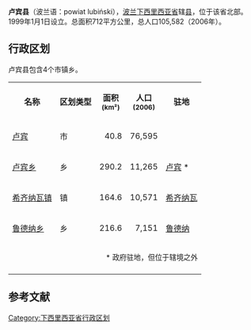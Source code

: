 {{Infobox Settlement
|name = 卢宾县
|native_name=Powiat lubiński 
|settlement_type=县
|image_flag = POL powiat lubiński flag.svg
|image_shield = POL powiat lubiński COA.svg
|image_map = POL powiat lubiński map.svg
|map_caption=所在位置
|subdivision_type=国家
|subdivision_name=波兰
|subdivision_type1=[[波兰行政区划|省]]
|subdivision_name1=[[下西里西亚省|下西里西亚省]]
|seat = [[卢宾|卢宾]]
|area_total_km2 = 711.99
|total_type=Total
|population_total = 105582
|population_as_of = 2006
|population_density_km2 = auto
|population_urban=82529
|population_blank1_title=乡村
|population_blank1=23053
|website=http://www.powiat-lubin.pl
}}
'''卢宾县'''（波兰语：powiat lubiński），[[波兰|波兰]][[下西里西亚省|下西里西亚省]]辖[[县_(波兰)|县]]，位于该省北部。1999年1月1日设立。总面积712平方公里，总人口105,582（2006年）。

== 行政区划 ==
卢宾县包含4个市镇乡。

{| width="60%" border="2" cellpadding="3" cellspacing="0" style="font-size:90%;line-height:120%;"
|-bgcolor="F0F8FF"
| style="text-align:center;"|'''名称'''
| style="text-align:center;"|'''区划类型'''
| style="text-align:center;"|'''面积<br><small>(km²)</small>'''
| style="text-align:center;"|'''人口<br><small>(2006)</small>'''
| style="text-align:center;"|'''驻地'''
|-
|[[卢宾|卢宾]]
|市
| style="text-align:right;"|40.8
| style="text-align:right;"|76,595
| 
|-
|[[卢宾乡|卢宾乡]]
|乡
| style="text-align:right;"|290.2
| style="text-align:right;"|11,265
|[[卢宾|卢宾]] *
|-
|[[希齐纳瓦镇|希齐纳瓦镇]]
|镇
| style="text-align:right;"|164.6
| style="text-align:right;"|10,571
|[[希齐纳瓦|希齐纳瓦]]
|-
|[[鲁德纳乡|鲁德纳乡]]
|乡
| style="text-align:right;"|216.6
| style="text-align:right;"|7,151
|[[鲁德纳|鲁德纳]]
|-
|colspan=5 style="text-align:right;font-size:90%"|* 政府驻地，但位于辖境之外
|-
|}

==参考文献==
{{reflist}}

[[Category:下西里西亚省行政区划|Category:下西里西亚省行政区划]]
